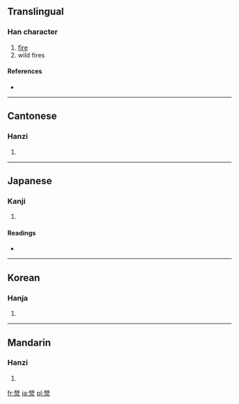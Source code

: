 ==Translingual==

===Han character===
{{Han char|rn=86|rad=火|as=14|sn=18|four=1180<sub>9</sub>|canj=一人火 (MOF)}}

# [[fire]]
# wild fires

====References====
* {{Han ref|kx=0685.240|dkj=19508|dj=1098.130|hdz=32242.230|uh=71F9|ud=29177|bh=EFFB|bd=61435}}

----

==Cantonese==

===Hanzi===
{{yue-hanzi|jyut=|y=sin2}}

# {{defn|Cantonese|sort=火14}}

----

==Japanese==

===Kanji===
{{ja-kanji|grade=|rs=火14}}

# {{defn|Japanese|sort=火14}}

====Readings====
* {{ja-readings|on=[[せん]] (sen)|kun=[[のび]] (nobi)}}

----

==Korean==

===Hanja===
{{ko-hanja|hangeul=희|eumhun=|rv=hui|mr=hŭi|y=huy}}

# {{defn|Korean|sort=火14}}

----

==Mandarin==

===Hanzi===
{{cmn-hanzi|pin=[[xiǎn]] ([[xian3]])|wg=hsien<sup>3</sup>}}

# {{defn|Mandarin|sort=火14}}

[[fr:燹]]
[[ja:燹]]
[[pl:燹]]